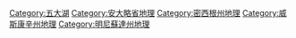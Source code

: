 {{DEFAULTSORT:Superior}}
{{Commonscat|Lake Superior}}

[[Category:五大湖|Category:五大湖]]
[[Category:安大略省地理|Category:安大略省地理]]
[[Category:密西根州地理|Category:密西根州地理]]
[[Category:威斯康辛州地理|Category:威斯康辛州地理]]
[[Category:明尼蘇達州地理|Category:明尼蘇達州地理]]